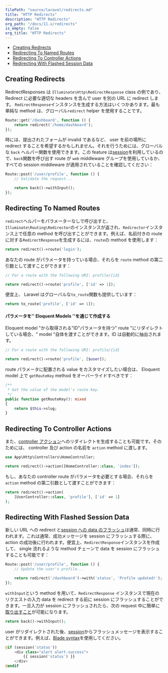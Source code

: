 ```yaml
---
filePath: "source/laravel/redirects.md"
title: "HTTP Redirects"
description: "HTTP Redirects"
org_path: "/docs/11.x/redirects"
is_empty: false
org_title: "HTTP Redirects"
---
```


- [Creating Redirects](#creating-redirects)
- [Redirecting To Named Routes](#redirecting-named-routes)
- [Redirecting To Controller Actions](#redirecting-controller-actions)
- [Redirecting With Flashed Session Data](#redirecting-with-flashed-session-data)

<a name="creating-redirects"></a>

## Creating Redirects

RedirectResponses は `Illuminate\Http\RedirectResponse` class の例であり、Redirect に必要な適切な headers を含んで user を別の URL に redirect します。 `RedirectResponse`インスタンスを生成する方法はいくつかあります。最も単純な method は、グローバル`redirect` helper を使用することです。

```php
Route::get('/dashboard', function () {
    return redirect('/home/dashboard');
});
```

時には、提出されたフォームが invalid であるなど、 user を前の場所に redirect することを希望するかもしれません。それを行うためには、グローバルな `back` ヘルパー関数を使用できます。この feature は[session](/ja/php/laravel/v11.x/04-the-basics/11-session)を利用しているので、`back`関数を呼び出す route が `web` middleware グループを使用しているか、すべての session middleware が適用されていることを確認してください：

```php
Route::post('/user/profile', function () {
    // Validate the request...

    return back()->withInput();
});
```

<a name="redirecting-named-routes"></a>

## Redirecting To Named Routes

`redirect`ヘルパーをパラメーターなしで呼び出すと、`Illuminate\Routing\Redirector`のインスタンスが返され、`Redirector`インスタンス上で任意の method を呼び出すことができます。例えば、名前付きの route に対する`RedirectResponse`を生成するには、`route`の method を使用します：

```php
return redirect()->route('login');
```

あなたの route がパラメータを持っている場合、それらを `route` method の第二引数として渡すことができます：

```php
// For a route with the following URI: profile/{id}

return redirect()->route('profile', ['id' => 1]);
```

便宜上、 Laravel はグローバルな`to_route`関数も提供しています：

```php
return to_route('profile', ['id' => 1]);
```

<a name="populating-parameters-via-eloquent-models"></a>

#### パラメータを'' Eloquent Models ''を通じて作成する

Eloquent model "から取得される"ID"パラメータを持つ" route "にリダイレクトしている場合、" model "自体を渡すことができます。ID は自動的に抽出されます。

```php
// For a route with the following URI: profile/{id}

return redirect()->route('profile', [$user]);
```

route パラメータに配置される value をカスタマイズしたい場合は、 Eloquent model 上で `getRouteKey` method をオーバーライドすべきです：

```php
/**
 * Get the value of the model's route key.
 */
public function getRouteKey(): mixed
{
    return $this->slug;
}
```

<a name="redirecting-controller-actions"></a>

## Redirecting To Controller Actions

また、[controller アクション](/ja/php/laravel/v11.x/04-the-basics/04-controllers)へのリダイレクトを生成することも可能です。そのためには、 controller 及び action の名前を `action` method に渡します。

```php
use App\Http\Controllers\HomeController;

return redirect()->action([HomeController::class, 'index']);
```

もし、あなたの controller route がパラメータを必要とする場合、それらを`action` method の第二引数として渡すことができます：

```php
return redirect()->action(
    [UserController::class, 'profile'], ['id' => 1]
);
```

<a name="redirecting-with-flashed-session-data"></a>

## Redirecting With Flashed Session Data

新しい URL への redirect と[session への data のフラッシュ](/ja/php/laravel/v11.x/04-the-basics/11-session#flash-data)は通常、同時に行われます。これは通常、成功メッセージを session にフラッシュする際に、 action の成功後に行われます。便宜上、`RedirectResponse`インスタンスを作成して、 single 流れるような method チェーンで data を session にフラッシュすることも可能です：

```php
Route::post('/user/profile', function () {
    // Update the user's profile...

    return redirect('/dashboard')->with('status', 'Profile updated!');
});
```

`withInput`という method を用いて、`RedirectResponse` インスタンスで現在のリクエストの入力 data を redirect する前に session にフラッシュすることができます。一旦入力が session にフラッシュされたら、次の request 中に簡単に[取り出すこと](/ja/php/laravel/v11.x/04-the-basics/05-requests#retrieving-old-input)が可能になります。

```php
return back()->withInput();
```

user がリダイレクトされた後、[session](/ja/php/laravel/v11.x/04-the-basics/11-session)からフラッシュメッセージを表示することができます。例えば、[Blade syntax](/ja/php/laravel/v11.x/04-the-basics/08-blade)を使用してください。

```php
@if (session('status'))
    <div class="alert alert-success">
        {{ session('status') }}
    </div>
@endif

```
